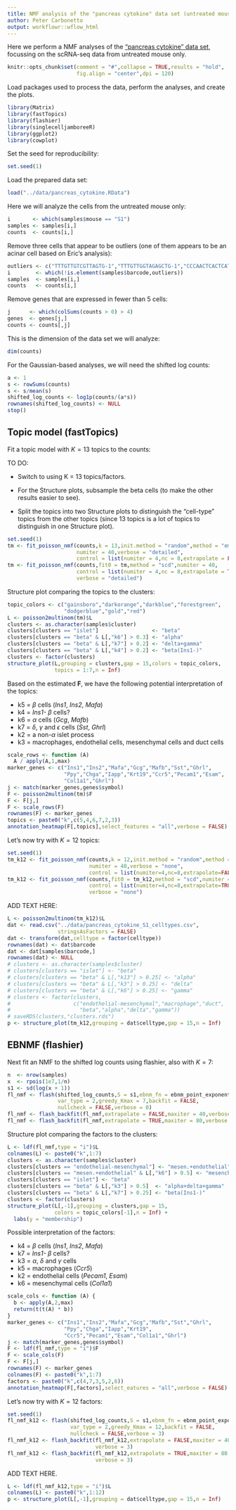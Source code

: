 ```yaml
---
title: NMF analysis of the "pancreas cytokine" data set (untreated mouse only)
author: Peter Carbonetto
output: workflowr::wflow_html
---
```


Here we perform a NMF analyses of the
["pancreas cytokine" data set](pancreas_cytokine.html), focussing on
the scRNA-seq data from untreated mouse only.

```r
knitr::opts_chunk$set(comment = "#",collapse = TRUE,results = "hold",
                      fig.align = "center",dpi = 120)
```

Load packages used to process the data, perform the analyses, and
create the plots.

```r
library(Matrix)
library(fastTopics)
library(flashier)
library(singlecelljamboreeR)
library(ggplot2)
library(cowplot)
```

Set the seed for reproducibility:

```r
set.seed(1)
```

Load the prepared data set:

```r
load("../data/pancreas_cytokine.RData")
```

Here we will analyze the cells from the untreated mouse only:

```r
i       <- which(samples$mouse == "S1")
samples <- samples[i,]
counts  <- counts[i,]
```

Remove three cells that appear to be outliers (one of them appears to
be an acinar cell based on Eric's analysis):

```r
outliers <- c("TTTGTTGTCGTTAGTG-1","TTTGTTGGTAGAGCTG-1","CCCAACTCACTCATAG-1")
i        <- which(!is.element(samples$barcode,outliers))
samples  <- samples[i,]
counts   <- counts[i,]
```

Remove genes that are expressed in fewer than 5 cells:

```r
j      <- which(colSums(counts > 0) > 4)
genes  <- genes[j,]
counts <- counts[,j]
```

This is the dimension of the data set we will analyze:

```r
dim(counts)
```

For the Gaussian-based analyses, we will need the shifted log counts:

```r
a <- 1
s <- rowSums(counts)
s <- s/mean(s)
shifted_log_counts <- log1p(counts/(a*s))
rownames(shifted_log_counts) <- NULL
stop()
```

## Topic model (fastTopics)

Fit a topic model with $K = 13$ topics to the counts:

TO DO:

+ Switch to using K = 13 topics/factors.

+ For the Structure plots, subsample the beta cells (to make the other
  results easier to see).

+ Split the topics into two Structure plots to distinguish the
  "cell-type" topics from the other topics (since 13 topics is a lot of
  topics to distinguish in one Structure plot).

```r
set.seed(1)
tm <- fit_poisson_nmf(counts,k = 13,init.method = "random",method = "em",
                      numiter = 40,verbose = "detailed",
					  control = list(numiter = 4,nc = 8,extrapolate = FALSE))
tm <- fit_poisson_nmf(counts,fit0 = tm,method = "scd",numiter = 40,
                      control = list(numiter = 4,nc = 8,extrapolate = TRUE),
					  verbose = "detailed")
```

Structure plot comparing the topics to the clusters:

```r
topic_colors <- c("gainsboro","darkorange","darkblue","forestgreen",
                  "dodgerblue","gold","red")
L <- poisson2multinom(tm)$L
clusters <- as.character(samples$cluster)
clusters[clusters == "islet"]                 <- "beta"
clusters[clusters == "beta" & L[,"k6"] > 0.3] <- "alpha"
clusters[clusters == "beta" & L[,"k7"] > 0.2] <- "delta+gamma"
clusters[clusters == "beta" & L[,"k4"] > 0.2] <- "beta(Ins1-)"
clusters <- factor(clusters)
structure_plot(L,grouping = clusters,gap = 15,colors = topic_colors,
               topics = 1:7,n = Inf)
```

Based on the estimated $\mathbf{F}$, we have the following potential
interpretation of the topics:

+ k5 = $\beta$ cells (*Ins1*, *Ins2*, *Mafa*)
+ k4 = *Ins1-* $\beta$ cells?
+ k6 = $\alpha$ cells (*Gcg*, *Mafb*)
+ k7 = $\delta$, $\gamma$ and $\epsilon$ cells (*Sst*, *Ghrl*)
+ k2 = a non-$\alpha$ islet process
+ k3 = macrophages, endothelial cells, mesenchymal cells and duct cells

```r
scale_rows <- function (A)
  A / apply(A,1,max)
marker_genes <- c("Ins1","Ins2","Mafa","Gcg","Mafb","Sst","Ghrl",
                  "Ppy","Chga","Iapp","Krt19","Ccr5","Pecam1","Esam",
				  "Col1a1","Ghrl")
j <- match(marker_genes,genes$symbol)
F <- poisson2multinom(tm)$F
F <- F[j,]
F <- scale_rows(F)
rownames(F) <- marker_genes
topics <- paste0("k",c(5,4,6,7,2,3))
annotation_heatmap(F[,topics],select_features = "all",verbose = FALSE)
```

Let's now try with $K = 12$ topics:

```r
set.seed(1)
tm_k12 <- fit_poisson_nmf(counts,k = 12,init.method = "random",method = "em",
                          numiter = 40,verbose = "none",
                          control = list(numiter=4,nc=8,extrapolate=FALSE))
tm_k12 <- fit_poisson_nmf(counts,fit0 = tm_k12,method = "scd",numiter = 40,
                          control = list(numiter=4,nc=8,extrapolate=TRUE),
						  verbose = "none")
```

ADD TEXT HERE:

```r
L <- poisson2multinom(tm_k12)$L
dat <- read.csv("../data/pancreas_cytokine_S1_celltypes.csv",
                stringsAsFactors = FALSE)
dat <- transform(dat,celltype = factor(celltype))
rownames(dat) <- dat$barcode
dat <- dat[samples$barcode,]
rownames(dat) <- NULL
# clusters <- as.character(samples$cluster)
# clusters[clusters == "islet"] <- "beta"
# clusters[clusters == "beta" & L[,"k13"] > 0.25] <- "alpha"
# clusters[clusters == "beta" & L[,"k3"] > 0.25] <- "delta"
# clusters[clusters == "beta" & L[,"k6"] > 0.25] <- "gamma"
# clusters <- factor(clusters,
#                    c("endothelial-mesenchymal","macrophage","duct",
#                      "beta","alpha","delta","gamma"))
# saveRDS(clusters,"clusters.rds")
p <- structure_plot(tm_k12,grouping = dat$celltype,gap = 15,n = Inf)
```

## EBNMF (flashier)

Next fit an NMF to the shifted log counts using flashier, also with $K
= 7$:

```r
n  <- nrow(samples)
x  <- rpois(1e7,1/n)
s1 <- sd(log(x + 1))
fl_nmf <- flash(shifted_log_counts,S = s1,ebnm_fn = ebnm_point_exponential,
                var_type = 2,greedy_Kmax = 7,backfit = FALSE,
				nullcheck = FALSE,verbose = 0)
fl_nmf <- flash_backfit(fl_nmf,extrapolate = FALSE,maxiter = 40,verbose = 0)
fl_nmf <- flash_backfit(fl_nmf,extrapolate = TRUE,maxiter = 80,verbose = 0)
```

Structure plot comparing the factors to the clusters:

```r
L <- ldf(fl_nmf,type = "i")$L
colnames(L) <- paste0("k",1:7)
clusters <- as.character(samples$cluster)
clusters[clusters == "endothelial-mesenchymal"] <- "mesen.+endothelial"
clusters[clusters == "mesen.+endothelial" & L[,"k6"] > 0.5] <- "mesenchymal"
clusters[clusters == "islet"] <- "beta"
clusters[clusters == "beta" & L[,"k3"] > 0.5]  <- "alpha+delta+gamma"
clusters[clusters == "beta" & L[,"k7"] > 0.25] <- "beta(Ins1-)"
clusters <- factor(clusters)
structure_plot(L[,-1],grouping = clusters,gap = 15,
               colors = topic_colors[-1],n = Inf) +
  labs(y = "membership")
```

Possible interpretation of the factors:

+ k4 = $\beta$ cells (*Ins1*, *Ins2*, *Mafa*)
+ k7 = *Ins1-* $\beta$ cells?
+ k3 = $\alpha$, $\delta$ and $\gamma$ cells
+ k5 = macrophages (*Ccr5*)
+ k2 = endothelial cells (*Pecam1*, *Esam*)
+ k6 = mesenchymal cells (*Col1a1*)

```r
scale_cols <- function (A) {
  b <- apply(A,2,max)
  return(t(t(A) * b))
}
marker_genes <- c("Ins1","Ins2","Mafa","Gcg","Mafb","Sst","Ghrl",
                  "Ppy","Chga","Iapp","Krt19",
                  "Ccr5","Pecam1","Esam","Col1a1","Ghrl")
j <- match(marker_genes,genes$symbol)
F <- ldf(fl_nmf,type = "i")$F
F <- scale_cols(F)
F <- F[j,]
rownames(F) <- marker_genes
colnames(F) <- paste0("k",1:7)
factors <- paste0("k",c(4,7,3,5,2,6))
annotation_heatmap(F[,factors],select_eatures = "all",verbose = FALSE)
```

Let's now try with $K = 12$ factors:

```r
set.seed(1)
fl_nmf_k12 <- flash(shifted_log_counts,S = s1,ebnm_fn = ebnm_point_exponential,
                    var_type = 2,greedy_Kmax = 12,backfit = FALSE,
	   			    nullcheck = FALSE,verbose = 3)
fl_nmf_k12 <- flash_backfit(fl_nmf_k12,extrapolate = FALSE,maxiter = 40,
                            verbose = 3)
fl_nmf_k12 <- flash_backfit(fl_nmf_k12,extrapolate = TRUE,maxiter = 80,
                            verbose = 3)
```

ADD TEXT HERE.

```r
L <- ldf(fl_nmf_k12,type = "i")$L
colnames(L) <- paste0("k",1:12)
p <- structure_plot(L[,-1],grouping = dat$celltype,gap = 15,n = Inf)
```
